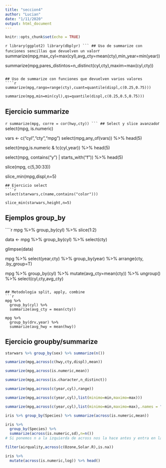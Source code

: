 ---
title: "seccion4"
author: "Lucian"
date: "1/11/2020"
output: html_document
---

```{r setup, include=FALSE}
knitr::opts_chunk$set(echo = TRUE)
```

````{r}
library(ggplot2)
library(dbplyr)
```
## Uso de summarize con funciones sencillas que devuelven un valor
````{r}
summarize(mpg,max_cyl=max(cyl),avg_cty=mean(cty),min_year=min(year))

summarize(mpg,pares_distintos=n_distinct(cyl,cty),maxim=max(cyl,cty))
```

## Uso de summarize con funciones que devuelven varios valores
````{r}
summarize(mpg,rango=range(cty),cuant=quantile(displ,c(0.25,0.75)))

summarize(mpg,min=min(cyl),qs=quantile(displ,c(0.25,0.5,0.75)))
```
## Ejercicio summarize
````{r}
summarize(mpg, corre = cor(hwy,cty))
```
## Select y slice avanzado
````{r}
select(mpg, is.numeric)

vars <- c("cyl","cty","mpg")
select(mpg,any_of(vars)) %>% head(5)

select(mpg,is.numeric & !c(cyl,year)) %>% head(5)

select(mpg, contains("y") | starts_with("f")) %>% head(5)

slice(mpg, c(5,30:33))

slice_min(mpg,displ,n=5)

```
## Ejercicio select
````{r}
select(starwars,c(name,contains("color")))

slice_min(starwars,height,n=5)
```
## Ejemplos group_by
````{r}
mpg %>% group_by(cyl) %>% slice(1:2)

data <- mpg %>% group_by(cyl) %>% select(cty) 

glimpse(data)

mpg %>% select(year,cty) %>% group_by(year) %>% arrange(cty, .by_group=T)

mpg %>% group_by(cyl) %>% mutate(avg_cty=mean(cty)) %>% ungroup() %>% select(cyl,cty,avg_cty)
```

## Metodologia split, apply, combine
```{r}
mpg %>%
  group_by(cyl) %>%
  summarize(avg_cty = mean(cty))

mpg %>%
  group_by(drv,year) %>%
  summarize(avg_hwy = mean(hwy))
```
## Ejercicio groupby/summarize
```{r}
starwars %>% group_by(sex) %>% summarize(n())
```

```{r}
summarize(mpg,across(c(hwy,cty,displ),mean))

summarize(mpg,across(is.numeric,mean))

summarize(mpg,across(is.character,n_distinct))

summarize(mpg,across(c(year,cyl),range))

summarize(mpg,across(c(year,cyl),list(minimo=min,maximo=max)))

summarize(mpg,across(c(year,cyl),list(minimo=min,maximo=max),.names = "{fn}--{col}"))

iris %>% group_by(Species) %>% summarize(across(is.numeric,mean))

iris %>%
  group_by(Species) %>%
  summarize(across(is.numeric,sd),n=n())
# Si ponemos n a la izquierda de across nos la hace antes y entra en las cuentas de across asi que cuidado con eso

filter(airquality,across(c(Ozone,Solar.R),is.na))

iris %>% 
  mutate(across(is.numeric,log)) %>% head()
```

